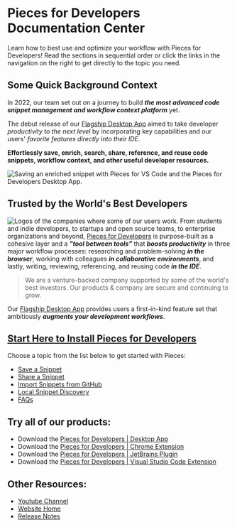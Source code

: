 # Pieces for Developers Documentation Center

Learn how to best use and optimize your workflow with Pieces for Developers! Read the sections in sequential order or click the links in the navigation on the right to get directly to the topic you need.

## Some Quick Background Context

In 2022, our team set out on a journey to build **_the most advanced code snippet management and workflow context platform_** yet.

The debut release of our <a href="{{ links.website.home }}">Flagship Desktop App</a> aimed to take developer _productivity to the next level_ by incorporating key capabilities and our users' _favorite features directly into their IDE_.

**Effortlessly save, enrich, search, share, reference, and reuse code snippets, workflow context, and other useful developer resources.**

![Saving an enriched snippet with Pieces for VS Code and the Pieces for Developers Desktop App.](https://storage.googleapis.com/pieces_static_resources/vs_code_marketplace/GIFs/HERO_GIF_SAVE_ENRICHED_SNIPPET_DESKTOP_APP_AND_VISUAL_STUDIO_CODE_EXTENSION)

## Trusted by the World's Best Developers
![Logos of the companies where some of our users work.](https://storage.googleapis.com/pieces_static_resources/vs_code_marketplace/GIFs/TRUSTED_BY_SOME_OF_THE_WORLDS_BEST_DEVELOPERS_LEFT_ALIGNED)
From students and indie developers, to startups and open source teams, to enterprise organizations and beyond, <a href="{{ links.website.home }}">Pieces for Developers</a> is purpose-built as a cohesive layer and a **_"tool between tools"_** that **_boosts productivity_** in three major workflow processes: researching and problem-solving **_in the browser_**, working with colleagues **_in collaborative environments_**, and lastly, writing, reviewing, referencing, and reusing code **_in the IDE_**.
> We are a venture-backed company supported by some of the world's best investors. Our products & company are secure and continuing to grow.

Our <a href="{{ links.website.pfd_desktop_install }}">Flagship Desktop App</a> provides users a first-in-kind feature set that ambitiously **_augments your development workflows_**.


## <a href="{{ links.internal.installation_getting_started.what }}">Start Here to Install Pieces for Developers</a>

Choose a topic from the list below to get started with Pieces:

* <a href="{{ links.internal.product_highlights.save_materials}}">Save a Snippet</a>
* <a href="{{ links.internal.personalized_link_sharing.single_click_link_sharing }}">Share a Snippet</a>
* <a href="{{ links.internal.product_highlights.import_gists }}">Import Snippets from GitHub</a>
* <a href="{{ links.internal.product_highlights.in_project_snippet_discovery }}">Local Snippet Discovery</a>
* <a href="{{ links.internal.faq }}">FAQs</a>

## Try all of our products:
* Download the <a href="{{ links.website.pfd_desktop_install }}">Pieces for Developers | Desktop App</a>
* Download the <a href="{{ links.extensions.chrome }}">Pieces for Developers | Chrome Extension</a>
* Download the <a href="{{ links.extensions.jetbrains }}">Pieces for Developers | JetBrains Plugin</a>
* Download the <a href="{{ links.extensions.vscode }}">Pieces for Developers | Visual Studio Code Extension</a>

## Other Resources:
* <a href="{{ links.videos.youtube_channel }}">Youtube Channel</a>
* <a href="{{ links.website.home }}">Website Home</a>
* <a href="{{ links.website.release_notes }}">Release Notes
